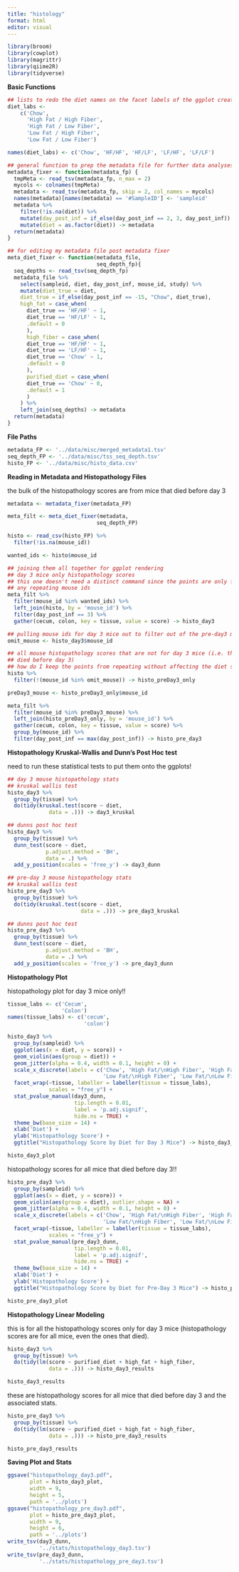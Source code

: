 ```yaml
---
title: "histology"
format: html
editor: visual
---
```


```r
library(broom)
library(cowplot)
library(magrittr)
library(qiime2R)
library(tidyverse)
```

**Basic Functions**

```r
## lists to redo the diet names on the facet labels of the ggplot created below 
diet_labs <- 
    c('Chow', 
      'High Fat / High Fiber', 
      'High Fat / Low Fiber', 
      'Low Fat / High Fiber', 
      'Low Fat / Low Fiber')

names(diet_labs) <- c('Chow', 'HF/HF', 'HF/LF', 'LF/HF', 'LF/LF')

## general function to prep the metadata file for further data analyses 
metadata_fixer <- function(metadata_fp) {
  tmpMeta <- read_tsv(metadata_fp, n_max = 2)
  mycols <- colnames(tmpMeta)
  metadata <- read_tsv(metadata_fp, skip = 2, col_names = mycols)
  names(metadata)[names(metadata) == '#SampleID'] <- 'sampleid'
  metadata %>% 
    filter(!is.na(diet)) %>% 
    mutate(day_post_inf = if_else(day_post_inf == 2, 3, day_post_inf)) %>% 
    mutate(diet = as.factor(diet)) -> metadata
  return(metadata)
}

## for editing my metadata file post metadata fixer 
meta_diet_fixer <- function(metadata_file,
                            seq_depth_fp){
  seq_depths <- read_tsv(seq_depth_fp)
  metadata_file %>% 
    select(sampleid, diet, day_post_inf, mouse_id, study) %>% 
    mutate(diet_true = diet,
    diet_true = if_else(day_post_inf == -15, "Chow", diet_true),
    high_fat = case_when(
      diet_true == 'HF/HF' ~ 1,
      diet_true == 'HF/LF' ~ 1,
      .default = 0
      ), 
      high_fiber = case_when(
      diet_true == 'HF/HF' ~ 1,
      diet_true == 'LF/HF' ~ 1,
      diet_true == 'Chow' ~ 1,
      .default = 0
      ), 
      purified_diet = case_when(
      diet_true == 'Chow' ~ 0,
      .default = 1
      )
    ) %>% 
    left_join(seq_depths) -> metadata
  return(metadata)
}
```

**File Paths**

```r
metadata_FP <- '../data/misc/merged_metadata1.tsv'
seq_depth_FP <- '../data/misc/tss_seq_depth.tsv'
histo_FP <- '../data/misc/histo_data.csv'
```

**Reading in Metadata and Histopathology Files**

the bulk of the histopathology scores are from mice that died before day 3

```r
metadata <- metadata_fixer(metadata_FP)

meta_filt <- meta_diet_fixer(metadata,
                            seq_depth_FP)

histo <- read_csv(histo_FP) %>% 
  filter(!is.na(mouse_id))

wanted_ids <- histo$mouse_id

## joining them all together for ggplot rendering 
## day 3 mice only histopathology scores 
## this one doesn't need a distinct command since the points are only from day 3 and there aren't 
## any repeating mouse ids
meta_filt %>% 
  filter(mouse_id %in% wanted_ids) %>% 
  left_join(histo, by = 'mouse_id') %>% 
  filter(day_post_inf == 3) %>% 
  gather(cecum, colon, key = tissue, value = score) -> histo_day3

## pulling mouse ids for day 3 mice out to filter out of the pre-day3 mouse table 
omit_mouse <- histo_day3$mouse_id

## all mouse histopathology scores that are not for day 3 mice (i.e. the mice that
## died before day 3)
## how do I keep the points from repeating without affecting the diet statisitcal coding???
histo %>% 
  filter(!(mouse_id %in% omit_mouse)) -> histo_preDay3_only

preDay3_mouse <- histo_preDay3_only$mouse_id

meta_filt %>% 
  filter(mouse_id %in% preDay3_mouse) %>% 
  left_join(histo_preDay3_only, by = 'mouse_id') %>% 
  gather(cecum, colon, key = tissue, value = score) %>% 
  group_by(mouse_id) %>% 
  filter(day_post_inf == max(day_post_inf)) -> histo_pre_day3
```

**Histopathology Kruskal-Wallis and Dunn's Post Hoc test**

need to run these statistical tests to put them onto the ggplots!

```r
## day 3 mouse histopathology stats
## kruskal wallis test 
histo_day3 %>% 
  group_by(tissue) %>% 
  do(tidy(kruskal.test(score ~ diet,
             data = .))) -> day3_kruskal

## dunns post hoc test 
histo_day3 %>% 
  group_by(tissue) %>% 
  dunn_test(score ~ diet,
            p.adjust.method = 'BH',
            data = .) %>% 
  add_y_position(scales = 'free_y') -> day3_dunn

## pre-day 3 mouse histopathology stats
## kruskal wallis test 
histo_pre_day3 %>% 
  group_by(tissue) %>% 
  do(tidy(kruskal.test(score ~ diet,
                       data = .))) -> pre_day3_kruskal

## dunns post hoc test 
histo_pre_day3 %>% 
  group_by(tissue) %>% 
  dunn_test(score ~ diet,
            p.adjust.method = 'BH',
            data = .) %>% 
  add_y_position(scales = 'free_y') -> pre_day3_dunn
```

**Histopathology Plot**

histopathology plot for day 3 mice only!!

```r
tissue_labs <- c('Cecum',
                 'Colon')
names(tissue_labs) <- c('cecum',
                        'colon')

histo_day3 %>% 
  group_by(sampleid) %>% 
  ggplot(aes(x = diet, y = score)) +
  geom_violin(aes(group = diet)) +
  geom_jitter(alpha = 0.4, width = 0.1, height = 0) +
  scale_x_discrete(labels = c('Chow', 'High Fat/\nHigh Fiber', 'High Fat/\nLow Fiber',
                              'Low Fat/\nHigh Fiber', 'Low Fat/\nLow Fiber')) +
  facet_wrap(~tissue, labeller = labeller(tissue = tissue_labs),
             scales = "free_y") +
  stat_pvalue_manual(day3_dunn,
                     tip.length = 0.01,
                     label = 'p.adj.signif',
                     hide.ns = TRUE) +
  theme_bw(base_size = 14) +
  xlab('Diet') +
  ylab('Histopathology Score') +
  ggtitle("Histopathology Score by Diet for Day 3 Mice") -> histo_day3_plot

histo_day3_plot
```

histopathology scores for all mice that died before day 3!!

```r
histo_pre_day3 %>% 
  group_by(sampleid) %>% 
  ggplot(aes(x = diet, y = score)) +
  geom_violin(aes(group = diet), outlier.shape = NA) +
  geom_jitter(alpha = 0.4, width = 0.1, height = 0) +
  scale_x_discrete(labels = c('Chow', 'High Fat/\nHigh Fiber', 'High Fat/\nLow Fiber',
                              'Low Fat/\nHigh Fiber', 'Low Fat/\nLow Fiber')) +
  facet_wrap(~tissue, labeller = labeller(tissue = tissue_labs),
             scales = "free_y") +
  stat_pvalue_manual(pre_day3_dunn,
                     tip.length = 0.01,
                     label = 'p.adj.signif',
                     hide.ns = TRUE) +
  theme_bw(base_size = 14) +
  xlab('Diet') +
  ylab('Histopathology Score') +
  ggtitle("Histopathology Score by Diet for Pre-Day 3 Mice") -> histo_pre_day3_plot

histo_pre_day3_plot
```

**Histopathology Linear Modeling**

this is for all the histopathology scores only for day 3 mice (histopathology scores are for all mice, even the ones that died).

```r
histo_day3 %>% 
  group_by(tissue) %>% 
  do(tidy(lm(score ~ purified_diet + high_fat + high_fiber,
             data = .))) -> histo_day3_results

histo_day3_results
```

these are histopathology scores for all mice that died before day 3 and the associated stats.

```r
histo_pre_day3 %>% 
  group_by(tissue) %>% 
  do(tidy(lm(score ~ purified_diet + high_fat + high_fiber,
             data = .))) -> histo_pre_day3_results

histo_pre_day3_results
```

**Saving Plot and Stats**

```r
ggsave("histopathology_day3.pdf", 
       plot = histo_day3_plot,
       width = 9, 
       height = 5,
       path = '../plots')
ggsave("histopathology_pre_day3.pdf", 
       plot = histo_pre_day3_plot,
       width = 9, 
       height = 6,
       path = '../plots')
write_tsv(day3_dunn,
          '../stats/histopathology_day3.tsv')
write_tsv(pre_day3_dunn,
          '../stats/histopathology_pre_day3.tsv')
```
